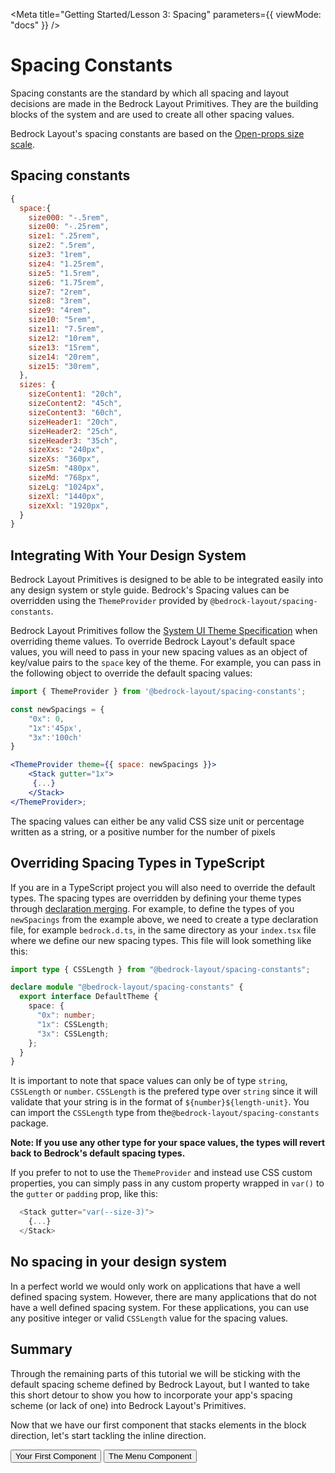 
<Meta
  title="Getting Started/Lesson 3: Spacing"
  parameters={{ viewMode: "docs" }}
/>

# Spacing Constants

Spacing constants are the standard by which all spacing and layout decisions are made in the Bedrock Layout Primitives. They are the building blocks of the system and are used to create all other spacing values.

Bedrock Layout's spacing constants are based on the [Open-props size scale](https://open-props.style/#sizes).

## Spacing constants

```js
{
  space:{
    size000: "-.5rem",
    size00: "-.25rem",
    size1: ".25rem",
    size2: ".5rem",
    size3: "1rem",
    size4: "1.25rem",
    size5: "1.5rem",
    size6: "1.75rem",
    size7: "2rem",
    size8: "3rem",
    size9: "4rem",
    size10: "5rem",
    size11: "7.5rem",
    size12: "10rem",
    size13: "15rem",
    size14: "20rem",
    size15: "30rem",
  },
  sizes: {
    sizeContent1: "20ch",
    sizeContent2: "45ch",
    sizeContent3: "60ch",
    sizeHeader1: "20ch",
    sizeHeader2: "25ch",
    sizeHeader3: "35ch",
    sizeXxs: "240px",
    sizeXs: "360px",
    sizeSm: "480px",
    sizeMd: "768px",
    sizeLg: "1024px",
    sizeXl: "1440px",
    sizeXxl: "1920px",
  }
}
```

## Integrating With Your Design System

Bedrock Layout Primitives is designed to be able to be integrated easily into any design system or style guide. Bedrock's Spacing values can be overridden using the `ThemeProvider` provided by `@bedrock-layout/spacing-constants`.

Bedrock Layout Primitives follow the [System UI Theme Specification](https://system-ui.com/theme/#:~:text=This%20specification%20is%20a%20work%2Din%2Dprogress.&text=The%20theme%20object%20is%20intended,%2C%20and%2For%20design%20tokens) when overriding theme values. To override Bedrock Layout's default space values, you will need to pass in your new spacing values as an object of key/value pairs to the `space` key of the theme. For example, you can pass in the following object to override the default spacing values:

```jsx
import { ThemeProvider } from '@bedrock-layout/spacing-constants';

const newSpacings = {
    "0x": 0,
    "1x":'45px',
    "3x":'100ch'
}

<ThemeProvider theme={{ space: newSpacings }}>
    <Stack gutter="1x">
     {...}
    </Stack>
</ThemeProvider>;
```

The spacing values can either be any valid CSS size unit or percentage written as a string, or a positive number for the number of pixels

## Overriding Spacing Types in TypeScript

If you are in a TypeScript project you will also need to override the default types. The spacing types are overridden by defining your theme types through [declaration merging](https://www.typescriptlang.org/docs/handbook/declaration-merging.html). For example, to define the types of you `newSpacings` from the example above, we need to create a type declaration file, for example `bedrock.d.ts`, in the same directory as your `index.tsx` file where we define our new spacing types. This file will look something like this:

```typescript
import type { CSSLength } from "@bedrock-layout/spacing-constants";

declare module "@bedrock-layout/spacing-constants" {
  export interface DefaultTheme {
    space: {
      "0x": number;
      "1x": CSSLength;
      "3x": CSSLength;
    };
  }
}
```

It is important to note that space values can only be of type `string`, `CSSLength` or `number`. `CSSLength` is the prefered type over `string` since it will validate that your string is in the format of `${number}${length-unit}`. You can import the `CSSLength` type from the`@bedrock-layout/spacing-constants` package.

**Note: If you use any other type for your space values, the types will revert back to Bedrock's default spacing types.**

If you prefer to not to use the `ThemeProvider` and instead use CSS custom properties, you can simply pass in any custom property wrapped in `var()` to the `gutter` or `padding` prop, like this:

```typescript
  <Stack gutter="var(--size-3)">
    {...}
  </Stack>
```

## No spacing in your design system

In a perfect world we would only work on applications that have a well defined spacing system. However, there are many applications that do not have a well defined spacing system. For these applications, you can use any positive integer or valid `CSSLength` value for the spacing values.

## Summary

Through the remaining parts of this tutorial we will be sticking with the default spacing scheme defined by Bedrock Layout, but I wanted to take this short detour to show you how to incorporate your app's spacing scheme (or lack of one) into Bedrock Layout's Primitives.

Now that we have our first component that stacks elements in the block direction, let's start tackling the inline direction.

<Inline switchAt="25rem" stretch={1} gutter="size3" minItemWidth="fit-content">
  <Button
    as="a"
    href="/?path=/docs/getting-started-lesson-2-your-first-component--page"
  >
    Your First Component
  </Button>
  <span />
  <Button
    as="a"
    href="/?path=/docs/getting-started-lesson-4-the-menu-component--page"
  >
    The Menu Component
  </Button>
</Inline>
